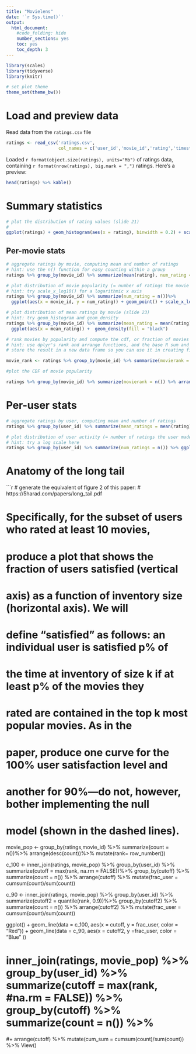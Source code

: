 ```yaml
---
title: "Movielens"
date: '`r Sys.time()`'
output:
  html_document:
    #code_folding: hide
    number_sections: yes
    toc: yes
    toc_depth: 3
---
```


```r
library(scales)
library(tidyverse)
library(knitr)

# set plot theme
theme_set(theme_bw())
```

# Load and preview data

Read data from the `ratings.csv` file
```r
ratings <- read_csv('ratings.csv',
                    col_names = c('user_id','movie_id','rating','timestamp'))
```

Loaded `r format(object.size(ratings), units="Mb")` of ratings data, containing `r format(nrow(ratings), big.mark = ",")` ratings. Here's a preview:
```r
head(ratings) %>% kable()
```

# Summary statistics

```r
# plot the distribution of rating values (slide 21)
#
ggplot(ratings) + geom_histogram(aes(x = rating), binwidth = 0.2) + scale_y_continuous(label = comma) 

```

## Per-movie stats

```r
# aggregate ratings by movie, computing mean and number of ratings
# hint: use the n() function for easy counting within a group
ratings %>% group_by(movie_id) %>% summarize(mean(rating), num_rating = n())  
```

```r
# plot distribution of movie popularity (= number of ratings the movie received)
# hint: try scale_x_log10() for a logarithmic x axis
ratings %>% group_by(movie_id) %>% summarize(num_rating = n())%>%
  ggplot(aes(x = movie_id, y = num_rating)) + geom_point() + scale_x_log10(label = comma)

```

```r
# plot distribution of mean ratings by movie (slide 23)
# hint: try geom_histogram and geom_density
ratings %>% group_by(movie_id) %>% summarize(mean_rating = mean(rating)) %>%
  ggplot(aes(x = mean_rating)) +  geom_density(fill = "black") 
```

```r
# rank movies by popularity and compute the cdf, or fraction of movies covered by the top-k moves (slide 25)
# hint: use dplyr's rank and arrange functions, and the base R sum and cumsum functions
# store the result in a new data frame so you can use it in creating figure 2 from the paper below

movie_rank <- ratings %>% group_by(movie_id) %>% summarize(movierank = n()) %>% arrange(desc(movierank)) %>% mutate(cdf = cumsum(movierank)/nrow(ratings))

#plot the CDF of movie popularity

ratings %>% group_by(movie_id) %>% summarize(movierank = n()) %>% arrange(desc(movierank)) %>%  mutate(cdf = cumsum(movierank), rank = rank(desc(movierank))) %>% ggplot( aes(x = rank, y= cdf)) + geom_point()


 ```



# Per-user stats

```r
# aggregate ratings by user, computing mean and number of ratings
ratings %>% group_by(user_id) %>% summarize(mean_ratings = mean(rating), num_ratings = n())

```

```r
# plot distribution of user activity (= number of ratings the user made)
# hint: try a log scale here
ratings %>% group_by(user_id) %>% summarize(num_ratings = n()) %>% ggplot(aes(x = num_ratings)) + geom_histogram()+ scale_x_log10(label = comma)


```

# Anatomy of the long tail

```r
# generate the equivalent of figure 2 of this paper:
# https://5harad.com/papers/long_tail.pdf

# Specifically, for the subset of users who rated at least 10 movies,
# produce a plot that shows the fraction of users satisfied (vertical
# axis) as a function of inventory size (horizontal axis). We will
# define "satisfied" as follows: an individual user is satisfied p% of
# the time at inventory of size k if at least p% of the movies they
# rated are contained in the top k most popular movies. As in the
# paper, produce one curve for the 100% user satisfaction level and
# another for 90%---do not, however, bother implementing the null
# model (shown in the dashed lines).

movie_pop <- group_by(ratings,movie_id) %>% summarize(count = n())%>% arrange(desc(count))%>% mutate(rank= row_number())

c_100 <- inner_join(ratings, movie_pop) %>% group_by(user_id) %>% summarize(cutoff = max(rank, na.rm = FALSE))%>%  group_by(cutoff) %>% summarize(count = n()) %>%
  arrange(cutoff) %>% mutate(frac_user = cumsum(count)/sum(count)) 

c_90 <- inner_join(ratings, movie_pop) %>% group_by(user_id) %>% summarize(cutoff2 = quantile(rank, 0.9))%>%  group_by(cutoff2) %>% summarize(count = n()) %>%
  arrange(cutoff2) %>% mutate(frac_user = cumsum(count)/sum(count))


 ggplot() + geom_line(data = c_100, aes(x = cutoff, y = frac_user, color = "Red")) + geom_line(data = c_90, aes(x = cutoff2, y =frac_user, color = "Blue" )) 

  
# inner_join(ratings, movie_pop) %>% group_by(user_id) %>% summarize(cutoff = max(rank, #na.rm = FALSE)) %>% group_by(cutoff) %>% summarize(count = n()) %>%
#+     arrange(cutoff) %>% mutate(cum_sum = cumsum(count)/sum(count)) %>% View()  

